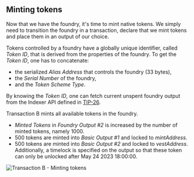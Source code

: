 
## Minting tokens

Now that we have the foundry, it's time to mint native tokens. We simply need to transition the foundry in a transaction,
declare that we mint tokens and place them in an output of our choice.

Tokens controlled by a foundry have a globally unique identifier, called _Token ID_, that is derived from the properties
of the foundry. To get the _Token ID_, one has to concatenate:
 - the serialized _Alias Address_ that controls the foundry (33 bytes),
 - the _Serial Number_ of the foundry,
 - and the _Token Scheme Type_.

By knowing the _Token ID_, one can fetch current unspent foundry output from the Indexer API defined in [TIP-26](https://github.com/iotaledger/tips/blob/indexer-api/tips/TIP-0026/tip-0026.md).

Transaction B mints all available tokens in the foundry.
 - _Minted Tokens_ in _Foundry Output #2_ is increased by the number of minted tokens, namely 1000.
 - 500 tokens are minted into _Basic Output #1_ and locked to _mintAddress_.
 - 500 tokens are minted into _Basic Output #2_ and locked to _vestAddress_. Additionally, a timelock is specified on
the output so that these token can only be unlocked after May 24 2023 18:00:00.

![Transaction B - Minting tokens](/img/stardust_explanations/stardust_ledger_anatomy/native_tokens_foundries/tx_B.svg)

